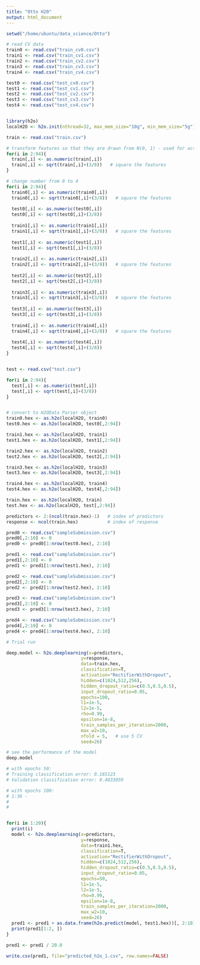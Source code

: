 ```yaml
---
title: "Otto H20"
output: html_document
---
```


```r
setwd("/home/ubuntu/data_science/Otto")

# read CV data
train0 <- read.csv("train_cv0.csv")
train1 <- read.csv("train_cv1.csv")
train2 <- read.csv("train_cv2.csv")
train3 <- read.csv("train_cv3.csv")
train4 <- read.csv("train_cv4.csv")

test0 <- read.csv("test_cv0.csv")
test1 <- read.csv("test_cv1.csv")
test2 <- read.csv("test_cv2.csv")
test3 <- read.csv("test_cv3.csv")
test4 <- read.csv("test_cv4.csv")


library(h2o)
localH2O <- h2o.init(nthread=32, max_mem_size="10g", min_mem_size="5g")

train <- read.csv("train.csv")

# transform features so that they are drawn from N(0, 1) - used for activation function
for(i in 2:94){
  train[,i] <- as.numeric(train[,i])
  train[,i] <- sqrt(train[,i]+(3/8))   # square the features 
}

# change number from 0 to 4
for(i in 2:94){
  train0[,i] <- as.numeric(train0[,i])
  train0[,i] <- sqrt(train0[,i]+(3/8))   # square the features 
  
  test0[,i] <- as.numeric(test0[,i])
  test0[,i] <- sqrt(test0[,i]+(3/8))
  
  train1[,i] <- as.numeric(train1[,i])
  train1[,i] <- sqrt(train1[,i]+(3/8))   # square the features 
  
  test1[,i] <- as.numeric(test1[,i])
  test1[,i] <- sqrt(test1[,i]+(3/8))
  
  train2[,i] <- as.numeric(train2[,i])
  train2[,i] <- sqrt(train2[,i]+(3/8))   # square the features 
  
  test2[,i] <- as.numeric(test2[,i])
  test2[,i] <- sqrt(test2[,i]+(3/8))
  
  train3[,i] <- as.numeric(train3[,i])
  train3[,i] <- sqrt(train3[,i]+(3/8))   # square the features 
  
  test3[,i] <- as.numeric(test3[,i])
  test3[,i] <- sqrt(test3[,i]+(3/8))
  
  train4[,i] <- as.numeric(train4[,i])
  train4[,i] <- sqrt(train4[,i]+(3/8))   # square the features 
  
  test4[,i] <- as.numeric(test4[,i])
  test4[,i] <- sqrt(test4[,i]+(3/8))
}


test <- read.csv("test.csv")

for(i in 2:94){
  test[,i] <- as.numeric(test[,i])
  test[,i] <- sqrt(test[,i]+(3/8))
}


# convert to H2OData Parser object
train0.hex <- as.h2o(localH2O, train0)
test0.hex <- as.h2o(localH2O, test0[,2:94])

train1.hex <- as.h2o(localH2O, train1)
test1.hex <- as.h2o(localH2O, test1[,2:94])

train2.hex <- as.h2o(localH2O, train2)
test2.hex <- as.h2o(localH2O, test2[,2:94])

train3.hex <- as.h2o(localH2O, train3)
test3.hex <- as.h2o(localH2O, test3[,2:94])

train4.hex <- as.h2o(localH2O, train4)
test4.hex <- as.h2o(localH2O, test4[,2:94])

train.hex <- as.h2o(localH2O, train)
test.hex <- as.h2o(localH2O, test[,2:94])

predictors <- 2:(ncol(train.hex)-1)   # index of predictors 
response <- ncol(train.hex)           # index of response

pred0 <- read.csv("sampleSubmission.csv")
pred0[,2:10] <- 0
pred0 <- pred0[1:nrow(test0.hex), 2:10]

pred1 <- read.csv("sampleSubmission.csv")
pred1[,2:10] <- 0
pred1 <- pred1[1:nrow(test1.hex), 2:10]

pred2 <- read.csv("sampleSubmission.csv")
pred2[,2:10] <- 0
pred2 <- pred2[1:nrow(test2.hex), 2:10]

pred3 <- read.csv("sampleSubmission.csv")
pred3[,2:10] <- 0
pred3 <- pred3[1:nrow(test3.hex), 2:10]

pred4 <- read.csv("sampleSubmission.csv")
pred4[,2:10] <- 0
pred4 <- pred4[1:nrow(test4.hex), 2:10]

# Trial run

deep.model <- h2o.deeplearning(x=predictors,
                            y=response,
                            data=train.hex,
                            classification=T,
                            activation="RectifierWithDropout",
                            hidden=c(1024,512,256),
                            hidden_dropout_ratio=c(0.5,0.5,0.5),
                            input_dropout_ratio=0.05,
                            epochs=100,
                            l1=1e-5,
                            l2=1e-5,
                            rho=0.99,
                            epsilon=1e-8,
                            train_samples_per_iteration=2000,
                            max_w2=10,
                            nfold = 5,   # use 5 CV
                            seed=26)

# see the performance of the model
deep.model 

# with epochs 50: 
# Training classification error: 0.165123
# Validation classification error: 0.4833059

# with epochs 100:
# 1:36 - 
# 
# 


for(i in 1:20){
  print(i)
  model <- h2o.deeplearning(x=predictors,
                            y=response,
                            data=train1.hex,
                            classification=T,
                            activation="RectifierWithDropout",
                            hidden=c(1024,512,256),
                            hidden_dropout_ratio=c(0.5,0.5,0.5),
                            input_dropout_ratio=0.05,
                            epochs=50,
                            l1=1e-5,
                            l2=1e-5,
                            rho=0.99,
                            epsilon=1e-8,
                            train_samples_per_iteration=2000,
                            max_w2=10,
                            seed=26)
  pred1 <- pred1 + as.data.frame(h2o.predict(model, test1.hex))[, 2:10]
  print(pred1[1:2, ])
}      

pred1 <- pred1 / 20.0

write.csv(pred1, file="predicted_h2o_1.csv", row.names=FALSE) 

                   



```